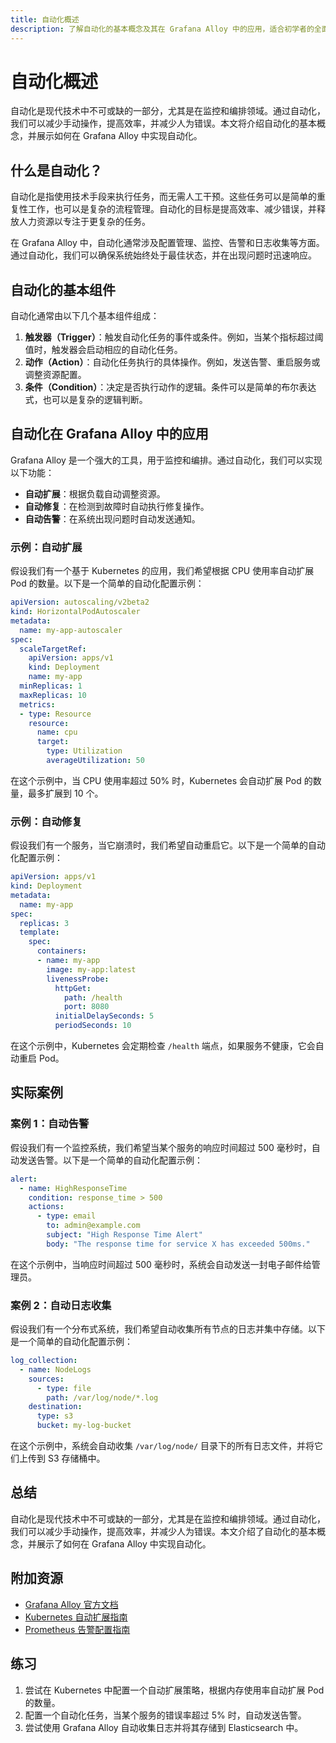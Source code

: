 ```yaml
---
title: 自动化概述
description: 了解自动化的基本概念及其在 Grafana Alloy 中的应用，适合初学者的全面指南。
---
```


# 自动化概述

自动化是现代技术中不可或缺的一部分，尤其是在监控和编排领域。通过自动化，我们可以减少手动操作，提高效率，并减少人为错误。本文将介绍自动化的基本概念，并展示如何在 Grafana Alloy 中实现自动化。

## 什么是自动化？

自动化是指使用技术手段来执行任务，而无需人工干预。这些任务可以是简单的重复性工作，也可以是复杂的流程管理。自动化的目标是提高效率、减少错误，并释放人力资源以专注于更复杂的任务。

在 Grafana Alloy 中，自动化通常涉及配置管理、监控、告警和日志收集等方面。通过自动化，我们可以确保系统始终处于最佳状态，并在出现问题时迅速响应。

## 自动化的基本组件

自动化通常由以下几个基本组件组成：

1. **触发器（Trigger）**：触发自动化任务的事件或条件。例如，当某个指标超过阈值时，触发器会启动相应的自动化任务。
2. **动作（Action）**：自动化任务执行的具体操作。例如，发送告警、重启服务或调整资源配置。
3. **条件（Condition）**：决定是否执行动作的逻辑。条件可以是简单的布尔表达式，也可以是复杂的逻辑判断。

## 自动化在 Grafana Alloy 中的应用

Grafana Alloy 是一个强大的工具，用于监控和编排。通过自动化，我们可以实现以下功能：

- **自动扩展**：根据负载自动调整资源。
- **自动修复**：在检测到故障时自动执行修复操作。
- **自动告警**：在系统出现问题时自动发送通知。

### 示例：自动扩展

假设我们有一个基于 Kubernetes 的应用，我们希望根据 CPU 使用率自动扩展 Pod 的数量。以下是一个简单的自动化配置示例：

```yaml
apiVersion: autoscaling/v2beta2
kind: HorizontalPodAutoscaler
metadata:
  name: my-app-autoscaler
spec:
  scaleTargetRef:
    apiVersion: apps/v1
    kind: Deployment
    name: my-app
  minReplicas: 1
  maxReplicas: 10
  metrics:
  - type: Resource
    resource:
      name: cpu
      target:
        type: Utilization
        averageUtilization: 50
```

在这个示例中，当 CPU 使用率超过 50% 时，Kubernetes 会自动扩展 Pod 的数量，最多扩展到 10 个。

### 示例：自动修复

假设我们有一个服务，当它崩溃时，我们希望自动重启它。以下是一个简单的自动化配置示例：

```yaml
apiVersion: apps/v1
kind: Deployment
metadata:
  name: my-app
spec:
  replicas: 3
  template:
    spec:
      containers:
      - name: my-app
        image: my-app:latest
        livenessProbe:
          httpGet:
            path: /health
            port: 8080
          initialDelaySeconds: 5
          periodSeconds: 10
```

在这个示例中，Kubernetes 会定期检查 `/health` 端点，如果服务不健康，它会自动重启 Pod。

## 实际案例

### 案例 1：自动告警

假设我们有一个监控系统，我们希望当某个服务的响应时间超过 500 毫秒时，自动发送告警。以下是一个简单的自动化配置示例：

```yaml
alert:
  - name: HighResponseTime
    condition: response_time > 500
    actions:
      - type: email
        to: admin@example.com
        subject: "High Response Time Alert"
        body: "The response time for service X has exceeded 500ms."
```

在这个示例中，当响应时间超过 500 毫秒时，系统会自动发送一封电子邮件给管理员。

### 案例 2：自动日志收集

假设我们有一个分布式系统，我们希望自动收集所有节点的日志并集中存储。以下是一个简单的自动化配置示例：

```yaml
log_collection:
  - name: NodeLogs
    sources:
      - type: file
        path: /var/log/node/*.log
    destination:
      type: s3
      bucket: my-log-bucket
```

在这个示例中，系统会自动收集 `/var/log/node/` 目录下的所有日志文件，并将它们上传到 S3 存储桶中。

## 总结

自动化是现代技术中不可或缺的一部分，尤其是在监控和编排领域。通过自动化，我们可以减少手动操作，提高效率，并减少人为错误。本文介绍了自动化的基本概念，并展示了如何在 Grafana Alloy 中实现自动化。

## 附加资源

- [Grafana Alloy 官方文档](https://grafana.com/docs/alloy/)
- [Kubernetes 自动扩展指南](https://kubernetes.io/docs/tasks/run-application/horizontal-pod-autoscale/)
- [Prometheus 告警配置指南](https://prometheus.io/docs/alerting/latest/configuration/)

## 练习

1. 尝试在 Kubernetes 中配置一个自动扩展策略，根据内存使用率自动扩展 Pod 的数量。
2. 配置一个自动化任务，当某个服务的错误率超过 5% 时，自动发送告警。
3. 尝试使用 Grafana Alloy 自动收集日志并将其存储到 Elasticsearch 中。
